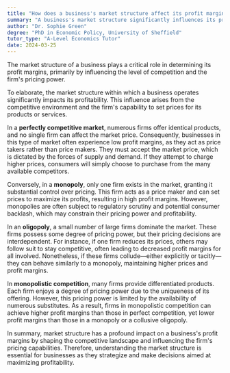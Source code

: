 ```yaml
---
title: "How does a business's market structure affect its profit margins?"
summary: "A business's market structure significantly influences its profit margins by determining the level of competition and pricing power."
author: "Dr. Sophie Green"
degree: "PhD in Economic Policy, University of Sheffield"
tutor_type: "A-Level Economics Tutor"
date: 2024-03-25
---
```


The market structure of a business plays a critical role in determining its profit margins, primarily by influencing the level of competition and the firm's pricing power.

To elaborate, the market structure within which a business operates significantly impacts its profitability. This influence arises from the competitive environment and the firm's capability to set prices for its products or services.

In a **perfectly competitive market**, numerous firms offer identical products, and no single firm can affect the market price. Consequently, businesses in this type of market often experience low profit margins, as they act as price takers rather than price makers. They must accept the market price, which is dictated by the forces of supply and demand. If they attempt to charge higher prices, consumers will simply choose to purchase from the many available competitors.

Conversely, in a **monopoly**, only one firm exists in the market, granting it substantial control over pricing. This firm acts as a price maker and can set prices to maximize its profits, resulting in high profit margins. However, monopolies are often subject to regulatory scrutiny and potential consumer backlash, which may constrain their pricing power and profitability.

In an **oligopoly**, a small number of large firms dominate the market. These firms possess some degree of pricing power, but their pricing decisions are interdependent. For instance, if one firm reduces its prices, others may follow suit to stay competitive, often leading to decreased profit margins for all involved. Nonetheless, if these firms collude—either explicitly or tacitly—they can behave similarly to a monopoly, maintaining higher prices and profit margins.

In **monopolistic competition**, many firms provide differentiated products. Each firm enjoys a degree of pricing power due to the uniqueness of its offering. However, this pricing power is limited by the availability of numerous substitutes. As a result, firms in monopolistic competition can achieve higher profit margins than those in perfect competition, yet lower profit margins than those in a monopoly or a collusive oligopoly.

In summary, market structure has a profound impact on a business's profit margins by shaping the competitive landscape and influencing the firm's pricing capabilities. Therefore, understanding the market structure is essential for businesses as they strategize and make decisions aimed at maximizing profitability.
    